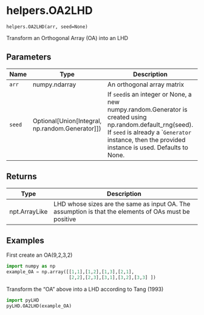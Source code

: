 # helpers.OA2LHD { #pyLHD.helpers.OA2LHD }

`helpers.OA2LHD(arr, seed=None)`

Transform an Orthogonal Array (OA) into an LHD

## Parameters

| Name   | Type                                                | Description                                                                                                                                                                                                     | Default    |
|--------|-----------------------------------------------------|-----------------------------------------------------------------------------------------------------------------------------------------------------------------------------------------------------------------|------------|
| `arr`  | numpy.ndarray                                       | An orthogonal array matrix                                                                                                                                                                                      | _required_ |
| `seed` | Optional\[Union\[Integral, np.random.Generator\]\]) | If `seed`is an integer or None, a new numpy.random.Generator is created using np.random.default_rng(seed).  If `seed` is already a ``Generator` instance, then the provided instance is used. Defaults to None. | `None`     |

## Returns

| Type          | Description                                                                                           |
|---------------|-------------------------------------------------------------------------------------------------------|
| npt.ArrayLike | LHD whose sizes are the same as input OA. The assumption is that the elements of OAs must be positive |

## Examples



First create an OA(9,2,3,2)
```python
import numpy as np
example_OA = np.array([[1,1],[1,2],[1,3],[2,1],
                       [2,2],[2,3],[3,1],[3,2],[3,3] ])
```
Transform the "OA" above into a LHD according to Tang (1993)
```python
import pyLHD
pyLHD.OA2LHD(example_OA)      
```